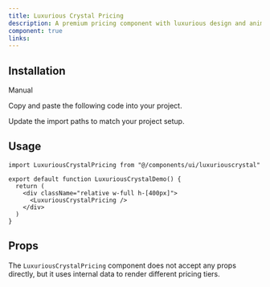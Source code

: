 ```yaml
---
title: Luxurious Crystal Pricing
description: A premium pricing component with luxurious design and animations
component: true
links:
---
```


<ComponentPreview
  name="luxuriouscrystal-demo"
  className="[&_.preview>[data-orientation=vertical]]:sm:max-w-[70%]"
  description="Luxurious Crystal Pricing Demo"
/>

## Installation

<Tabs defaultValue="manual">

<TabsList>
  <TabsTrigger value="manual">Manual</TabsTrigger>
</TabsList>

<TabsContent value="manual">

<Steps>

<Step>Copy and paste the following code into your project.</Step>

<ComponentSource name="luxurious-crystal" />

<Step>Update the import paths to match your project setup.</Step>

</Steps>

</TabsContent>

</Tabs>

## Usage

```tsx
import LuxuriousCrystalPricing from "@/components/ui/luxuriouscrystal"
```

```tsx
export default function LuxuriousCrystalDemo() {
  return (
    <div className="relative w-full h-[400px]">
      <LuxuriousCrystalPricing />
    </div>
  )
}
```

## Props

The `LuxuriousCrystalPricing` component does not accept any props directly, but it uses internal data to render different pricing tiers.
